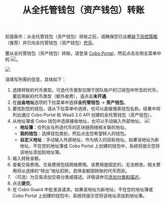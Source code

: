 ﻿---
title: "从全托管钱包（资产钱包）转账"
sidebarTitle: "从全托管钱包（资产钱包）转账"
---

<Note>前提条件：从全托管钱包（资产钱包）转账之前，请确保您已设置[链下风控策略](/cn/portal/risk-controls/off-chain-tx-set-transfer)（推荐）并已向全托管钱包（资产钱包）[充币](/cn/portal/custodial-wallets/transfers)。</Note>

要从全托管钱包（资产钱包）转账，请登录 [Cobo Portal](https://portal.cobo.com/login)，然后点击左侧主菜单中的 <img src="/cn/images/transfers/transfer-button.svg" className="icon"></img>。

<img src="/cn/images/transfers/transfer-button-location.png" className="screenshot_modal"/>
 

请填写所需的信息，具体如下：

1. 选择转账的代币类型。可选代币类型仅限于团队账户的订阅包中所含的代币。要启用新的代币类型（额外收费），请点击**未开通**.
2. 在**出金地址**选项的下拉菜单中选择**全托管钱包** -> **资产钱包**。
3. 要找到您的钱包，请从下拉菜单中选择，也可以直接搜索钱包名称。结果中将列出通过 Cobo Portal 和 WaaS 2.0 API 创建的全托管钱包（资产钱包）。
4. 从地址簿或 Cobo 钱包中选择接收地址，也可以手动输入外部地址。
    <img src="/cn/images/transfers/to-address.png" className="screenshot_modal"/>
    - **地址簿**：仅列出与所选代币的区块链网络相关联的地址。
    - **我的钱包**：选择钱包类别，然后点击您希望转入的钱包。
    - **自定义地址**：手动输入外部地址，作为转入的目标地址。如果该地址为新地址，不在您的地址簿或 Cobo Portal 上创建的钱包中，系统将提示您将该地址添加到地址簿。
5. 输入转账金额。
6. 查看交易费用。交易费用包括网络费用。该费用是固定的，无法修改。相关费用将从选择的“转出”地址扣除，具体金额因转账的代币而异。
7. （可选）为交易添加交易分类或描述。详情请参见[添加分类和描述](/cn/portal/transfers/add-category)。
8. 点击**提交**。
9. 在 Cobo Guard 中批准该请求。如果该地址为新地址，不在您的地址簿或 Cobo Portal 上创建的钱包中，系统将提示您将该地址添加到地址簿。
